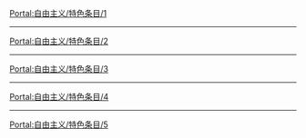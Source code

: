 {{Portal:自由主义/box-header|特色条目|Portal:自由主义/特色条目|}}

[[Portal:自由主义/特色条目/1|Portal:自由主义/特色条目/1]]
{{Portal:自由主义/特色条目/1}}
----
[[Portal:自由主义/特色条目/2|Portal:自由主义/特色条目/2]]
{{Portal:自由主义/特色条目/2}}
----
[[Portal:自由主义/特色条目/3|Portal:自由主义/特色条目/3]]
{{Portal:自由主义/特色条目/3}}
----
[[Portal:自由主义/特色条目/4|Portal:自由主义/特色条目/4]]
{{Portal:自由主义/特色条目/4}}
----
[[Portal:自由主义/特色条目/5|Portal:自由主义/特色条目/5]]
{{Portal:自由主义/特色条目/5}}

{{Portal:自由主义/box-footer|}}

[[Category:自由主义主题|{{SUBPAGENAME}}]]